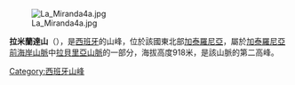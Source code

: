 [[Image:La_Miranda4a.jpg|right]]

'''拉米蘭達山'''（{{lang-ca|Miranda de Llaberia}}），是[[西班牙|西班牙]]的山峰，位於該國東北部[[加泰羅尼亞|加泰羅尼亞]]，屬於[[加泰羅尼亞前海岸山脈|加泰羅尼亞前海岸山脈]]中[[拉貝里亞山脈|拉貝里亞山脈]]的一部分，海拔高度918米，是該山脈的第二高峰。

{{Spain-geo-stub}}
[[Category:西班牙山峰|Category:西班牙山峰]]